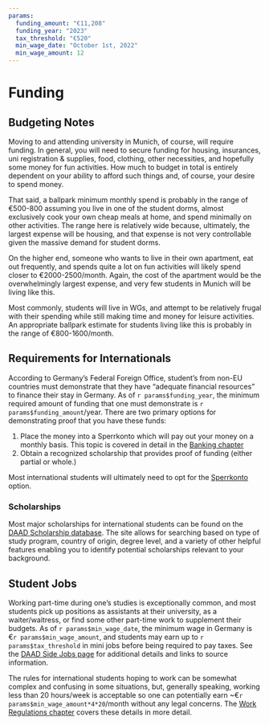 ```yaml
---
params:
  funding_amount: "€11,208"
  funding_year: "2023"
  tax_threshold: "€520"
  min_wage_date: "October 1st, 2022"
  min_wage_amount: 12
---
```

# Funding {#chapter-funding}

## Budgeting Notes

Moving to and attending university in Munich, of course, will require funding. In general, you will need to secure funding for housing, insurances, uni registration & supplies, food, clothing, other necessities, and hopefully some money for fun activities. How much to budget in total is entirely dependent on your ability to afford such things and, of course, your desire to spend money.

That said, a ballpark minimum monthly spend is probably in the range of €500-800 assuming you live in one of the student dorms, almost exclusively cook your own cheap meals at home, and spend minimally on other activities. The range here is relatively wide because, ultimately, the largest expense will be housing, and that expense is not very controllable given the massive demand for student dorms.

On the higher end, someone who wants to live in their own apartment, eat out frequently, and spends quite a lot on fun activities will likely spend closer to €2000-2500/month. Again, the cost of the apartment would be the overwhelmingly largest expense, and very few students in Munich will be living like this.

Most commonly, students will live in WGs, and attempt to be relatively frugal with their spending while still making time and money for leisure activities. An appropriate ballpark estimate for students living like this is probably in the range of €800-1600/month.

## Requirements for Internationals

According to Germany's Federal Foreign Office, student's from non-EU countries must demonstrate that they have "adequate financial resources" to finance their stay in Germany. As of `r params$funding_year`, the minimum required amount of funding that one must demonstrate is `r params$funding_amount`/year. There are two primary options for demonstrating proof that you have these funds:

1. Place the money into a Sperrkonto which will pay out your money on a monthly basis. This topic is covered in detail in the [Banking chapter](#banking-sperrkonto)
2. Obtain a recognized scholarship that provides proof of funding (either partial or whole.)

Most international students will ultimately need to opt for the [Sperrkonto](#banking-sperrkonto) option.


### Scholarships

Most major scholarships for international students can be found on the [DAAD Scholarship database](https://www.daad.de/en/study-and-research-in-germany/scholarships/). The site allows for searching based on type of study program, country of origin, degree level, and a variety of other helpful features enabling you to identify potential scholarships relevant to your background.

## Student Jobs

Working part-time during one's studies is exceptionally common, and most students pick up positions as assistants at their university, as a waiter/waitress, or find some other part-time work to supplement their budgets. As of `r params$min_wage_date`, the minimum wage in Germany is €`r params$min_wage_amount`, and students may earn up to `r params$tax_threshold` in mini jobs before being required to pay taxes. See the [DAAD Side Jobs page](https://www.daad.de/en/study-and-research-in-germany/first-steps-germany/side-jobs/) for additional details and links to source information. 

The rules for international students hoping to work can be somewhat complex and confusing in some situations, but, generally speaking, working less than 20 hours/week is acceptable so one can potentially earn ~€`r params$min_wage_amount*4*20`/month without any legal concerns. The [Work Regulations chapter](#chapter-work-regulations) covers these details in more detail.



